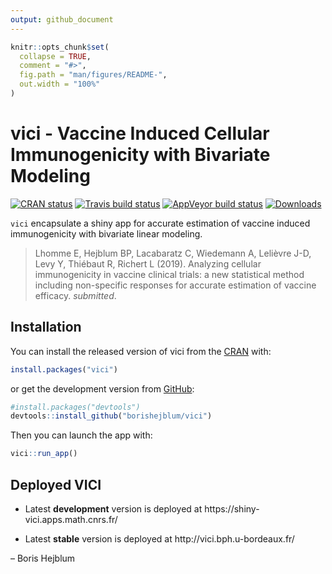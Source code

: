 ```yaml
---
output: github_document
---
```


<!-- README.md is generated from README.Rmd. Please edit that file -->

```r
knitr::opts_chunk$set(
  collapse = TRUE,
  comment = "#>",
  fig.path = "man/figures/README-",
  out.width = "100%"
)
```
# vici - Vaccine Induced Cellular Immunogenicity with Bivariate Modeling

<!-- badges: start -->
[![CRAN status](https://www.r-pkg.org/badges/version/vici)](https://CRAN.R-project.org/package=vici)
[![Travis build status](https://travis-ci.org/borishejblum/vici.svg?branch=master)](https://travis-ci.org/borishejblum/vici)
[![AppVeyor build status](https://ci.appveyor.com/api/projects/status/github/borishejblum/vici?branch=master&svg=true)](https://ci.appveyor.com/project/borishejblum/vici)
[![Downloads](https://cranlogs.r-pkg.org/badges/vicis?color=blue)](https://www.r-pkg.org/pkg/vici)
<!-- badges: end -->

`vici` encapsulate a shiny app for accurate estimation of vaccine induced immunogenicity 
with bivariate linear modeling.

> Lhomme E, Hejblum BP, Lacabaratz C, Wiedemann A, Lelièvre J-D, Levy Y, Thiébaut R, Richert L (2019). Analyzing cellular immunogenicity in vaccine clinical trials: a new statistical method including non-specific responses for accurate estimation of vaccine efficacy. _submitted_.

## Installation

You can install the released version of vici from the [CRAN](https://cran.r-project.org/) with:
``` r
install.packages("vici")
```
or get the development version from [GitHub](https://github.com/borishejblum/vici):
```r
#install.packages("devtools")
devtools::install_github("borishejblum/vici")
```


Then you can launch the app with:
``` r
vici::run_app()
```

## Deployed VICI

 * Latest **development** version is deployed at https://shiny-vici.apps.math.cnrs.fr/  

 * Latest **stable** version is deployed at http://vici.bph.u-bordeaux.fr/

-- Boris Hejblum

